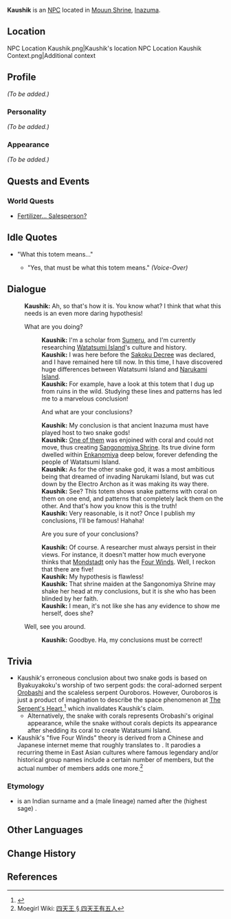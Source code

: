 {{Meta
<!-- REMOVE THIS TEMPLATE AFTER ADDING MISSING INFO -->
|missing_NPC_profile  = yes
}}
{{Character Infobox
|type             = NPC
|image            = NPC Kaushik.png
|realname         = 
|region           = Inazuma
|region2          = Sumeru
|affiliation      = Sumeru Akademiya
|title            = Researcher
|voiceEN          = 
|voiceCN          = 
|voiceJP          = 
}}
'''Kaushik''' {{Lang|hi=कौशिक}} is an [[NPC]] located in [[Mouun Shrine]], [[Inazuma]].

==Location==
<gallery hideaddbutton="true" captionalign="center">
NPC Location Kaushik.png|Kaushik's location
NPC Location Kaushik Context.png|Additional context
</gallery>

==Profile==
<!-- detailed story/lore information goes here -->
''(To be added.)''

===Personality===
''(To be added.)''

===Appearance===
''(To be added.)''

==Quests and Events==
===World Quests===
*[[Fertilizer... Salesperson?]]

==Idle Quotes==
* "What this totem means..."
** {{A|VO Kaushik 01.ogg}} "Yes, that must be what this totem means." ''(Voice-Over)''

==Dialogue==
{{Dialogue start}}
:'''Kaushik:''' Ah, so that's how it is. You know what? I think that what this needs is an even more daring hypothesis!
:{{DIcon}} What are you doing?
::'''Kaushik:''' I'm a scholar from [[Sumeru]], and I'm currently researching [[Watatsumi Island]]'s culture and history.
::'''Kaushik:''' I was here before the [[Sakoku Decree]] was declared, and I have remained here till now. In this time, I have discovered huge differences between Watatsumi Island and [[Narukami Island]].
::'''Kaushik:''' For example, have a look at this totem that I dug up from ruins in the wild. Studying these lines and patterns has led me to a marvelous conclusion!
::{{DIcon}} And what are your conclusions?
::'''Kaushik:''' My conclusion is that ancient Inazuma must have played host to two snake gods!
::'''Kaushik:''' [[Orobashi|One of them]] was enjoined with coral and could not move, thus creating [[Sangonomiya Shrine]]. Its true divine form dwelled within [[Enkanomiya]] deep below, forever defending the people of Watatsumi Island.
::'''Kaushik:''' As for the other snake god, it was a most ambitious being that dreamed of invading Narukami Island, but was cut down by the Electro Archon as it was making its way there.
::'''Kaushik:''' See? This totem shows snake patterns with coral on them on one end, and patterns that completely lack them on the other. And that's how you know this is the truth!
::'''Kaushik:''' Very reasonable, is it not? Once I publish my conclusions, I'll be famous! Hahaha!
::{{DIcon}} Are you sure of your conclusions?
::'''Kaushik:''' Of course. A researcher must always persist in their views. For instance, it doesn't matter how much everyone thinks that [[Mondstadt]] only has the [[Four Winds]]. Well, I reckon that there are five!
::'''Kaushik:''' My hypothesis is flawless!
::'''Kaushik:''' That shrine maiden at the Sangonomiya Shrine may shake her head at my conclusions, but it is she who has been blinded by her faith.
::'''Kaushik:''' I mean, it's not like she has any evidence to show me herself, does she?
:{{DIcon}} Well, see you around.
::'''Kaushik:''' Goodbye. Ha, my conclusions must be correct!
{{Dialogue end}}

==Trivia==
* Kaushik's erroneous conclusion about two snake gods is based on Byakuyakoku's worship of two serpent gods: the coral-adorned serpent [[Orobashi]] and the scaleless serpent Ouroboros. However, Ouroboros is just a product of imagination to describe the space phenomenon at [[The Serpent's Heart]],<ref>{{Ref/Book|The Byakuyakoku Collection|4|Hydrological Studies in Byakuyakoku}}</ref> which invalidates Kaushik's claim.
** Alternatively, the snake with corals represents Orobashi's original appearance, while the snake without corals depicts its appearance after shedding its coral to create Watatsumi Island.
* Kaushik's "five Four Winds" theory is derived from a Chinese and Japanese internet meme that roughly translates to {{lang|"The five members of the Four Heavenly Kings"|zh=四天王有五人}}. It parodies a recurring theme in East Asian cultures where famous legendary and/or historical group names include a certain number of members, but the actual number of members adds one more.<ref>Moegirl Wiki: [https://zh.moegirl.org.cn/%E5%9B%9B%E5%A4%A9%E7%8E%8B#%E5%9B%9B%E5%A4%A9%E7%8E%8B%E6%9C%89%E4%BA%94%E4%BA%BA 四天王 § 四天王有五人]</ref>

===Etymology===
*{{w|Kaushik}} is an Indian surname and a {{w|gotra}} (male lineage) named after the {{w|Brahmarshi}} (highest sage) {{w|Vishvamitra}}.

==Other Languages==
{{Other Languages|default_hidden = 1
|en      = Kaushik
|zhs     = 考什克
|zhs_rm  = Kǎoshíkè{{Assumed}}
|zht     = 考什克
|zht_rm  = Kǎoshíkè{{Assumed}}
|ja      = カウシック
|ja_rm   = Kaushikku
|ko      = 카우시크
|ko_rm   = Kausikeu
|es      = Kaushik
|fr      = Kaushik
|ru      = Каушик
|th      = Kaushik
|vi      = Kaushik
|de      = Kaushik
|id      = Kaushik
|pt      = Kaushik
}}

==Change History==
{{Change History|2.1}}

==References==
{{Reflist|2}}